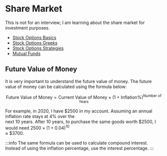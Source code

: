 # Share Market

This is not for an interview; I am learning about the share market for investment purposes.

- <a href="/share-market/stock-options-basics">Stock Options Basics</a>
- <a href="/share-market/stock-options-greeks">Stock Options Greeks</a>
- <a href="/share-market/stock-options-strategies">Stock Options Strategies</a>
- <a href="/share-market/mutual-funds">Mutual Funds</a>


## Future Value of Money

It is very important to understand the future value of money. The future value of money can be calculated using the formula below: 

$$
\text{Future Value of Money} = \text{Current Value of Money} \times (1 + \text{Inflation} \%)^\text{Number of Years}
$$

For example, in $2020$, I have \$$2500$ in my account. Assuming an annual inflation rate stays at $4\%$ over the \
next $10$ years. After $10$ years, to purchase the same goods worth \$$2500$, I would need $2500 \times (1 + 0.04)^{10}$ \
 $\approx$ \$$3700$.

:::info
The same formula can be used to calculate compound interest. Instead of using the inflation percentage, use the interest percentage.
:::